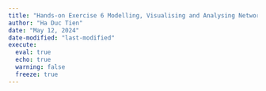 ```yaml
---
title: "Hands-on Exercise 6 Modelling, Visualising and Analysing Network Data with R"
author: "Ha Duc Tien"
date: "May 12, 2024"
date-modified: "last-modified"
execute: 
  eval: true
  echo: true
  warning: false
  freeze: true
---
```

